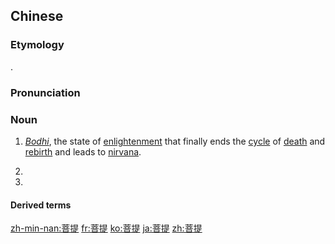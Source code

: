 ==Chinese==
{{zh-forms}}

===Etymology===
{{bor|zh|sa|बोधि||[[bodhi]]; perfect knowledge or wisdom; sacred figtree}}.

===Pronunciation===
{{zh-pron
|m=pútí
|c=pou4 tai4
|h=pfs=phù-tì
|mn=phô͘-thê
|cat=n
}}

===Noun===
{{zh-noun}}

# {{lb|zh|Buddhism}} ''[[bodhi|Bodhi]]'', the state of [[enlightenment]] that finally ends the [[cycle]] of [[death]] and [[rebirth]] and leads to [[nirvana]].
# {{zh-abbrev|菩提樹|[[bodhi tree]]}}
# {{zh-abbrev|菩提子|bodhi seeds; bodhi beads}}

====Derived terms====
{{zh-der|三藐三菩提|菩提子|菩提樹|菩提正道菩薩戒論|菩提流志|菩提流支|菩提迦耶|菩提道次第廣論|菩提道燈論|菩提達摩|葡提子|提子}}

[[zh-min-nan:菩提]]
[[fr:菩提]]
[[ko:菩提]]
[[ja:菩提]]
[[zh:菩提]]